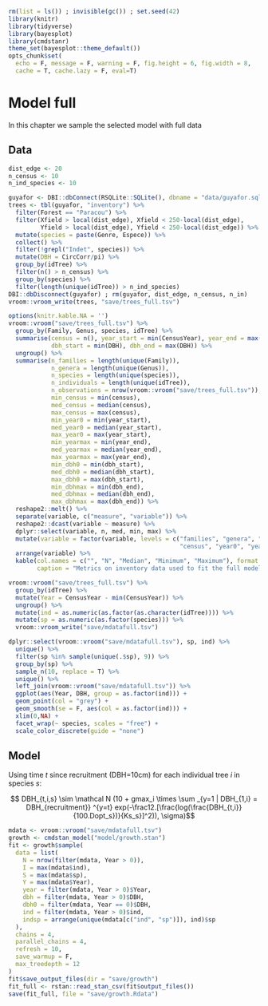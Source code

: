 ```r
rm(list = ls()) ; invisible(gc()) ; set.seed(42)
library(knitr)
library(tidyverse)
library(bayesplot)
library(cmdstanr)
theme_set(bayesplot::theme_default())
opts_chunk$set(
  echo = F, message = F, warning = F, fig.height = 6, fig.width = 8,
  cache = T, cache.lazy = F, eval=T)
```

# Model full

In this chapter we sample the selected model with full data

## Data

```r
dist_edge <- 20
n_census <- 10
n_ind_species <- 10
```

```r
guyafor <- DBI::dbConnect(RSQLite::SQLite(), dbname = "data/guyafor.sql")
trees <- tbl(guyafor, "inventory") %>% 
  filter(Forest == "Paracou") %>% 
  filter(Xfield > local(dist_edge), Xfield < 250-local(dist_edge), 
         Yfield > local(dist_edge), Yfield < 250-local(dist_edge)) %>% 
  mutate(species = paste(Genre, Espece)) %>% 
  collect() %>% 
  filter(!grepl("Indet", species)) %>% 
  mutate(DBH = CircCorr/pi) %>% 
  group_by(idTree) %>% 
  filter(n() > n_census) %>% 
  group_by(species) %>% 
  filter(length(unique(idTree)) > n_ind_species)
DBI::dbDisconnect(guyafor) ; rm(guyafor, dist_edge, n_census, n_in)
vroom::vroom_write(trees, "save/trees_full.tsv")
```

```r
options(knitr.kable.NA = '')
vroom::vroom("save/trees_full.tsv") %>% 
  group_by(Family, Genus, species, idTree) %>% 
  summarise(census = n(), year_start = min(CensusYear), year_end = max(CensusYear),
            dbh_start = min(DBH), dbh_end = max(DBH)) %>% 
  ungroup() %>% 
  summarise(n_families = length(unique(Family)),
            n_genera = length(unique(Genus)),
            n_species = length(unique(species)),
            n_individuals = length(unique(idTree)),
            n_observations = nrow(vroom::vroom("save/trees_full.tsv")),
            min_census = min(census),
            med_census = median(census),
            max_census = max(census),
            min_year0 = min(year_start),
            med_year0 = median(year_start),
            max_year0 = max(year_start),
            min_yearmax = min(year_end),
            med_yearmax = median(year_end),
            max_yearmax = max(year_end),
            min_dbh0 = min(dbh_start),
            med_dbh0 = median(dbh_start),
            max_dbh0 = max(dbh_start),
            min_dbhmax = min(dbh_end),
            med_dbhmax = median(dbh_end),
            max_dbhmax = max(dbh_end)) %>% 
  reshape2::melt() %>% 
  separate(variable, c("measure", "variable")) %>% 
  reshape2::dcast(variable ~ measure) %>% 
  dplyr::select(variable, n, med, min, max) %>% 
  mutate(variable = factor(variable, levels = c("families", "genera", "species", "individuals", "observations",
                                                "census", "year0", "yearmax", "dbh0", "dbhmax"))) %>% 
  arrange(variable) %>% 
  kable(col.names = c("", "N", "Median", "Minimum", "Maximum"), format.args = list(big.mark = " "), digits = 0,
        caption = "Metrics on inventory data used to fit the full model including sample size (N), memdian, minimum and maximum values for families, genera, species, individuals, observations, cenusus, recruitment year (year0), last censused year (yearmax), recruitment diameter (dbh0) and last censused diameter (dbhmax).")
```


```r
vroom::vroom("save/trees_full.tsv") %>% 
  group_by(idTree) %>% 
  mutate(Year = CensusYear - min(CensusYear)) %>%
  ungroup() %>% 
  mutate(ind = as.numeric(as.factor(as.character(idTree)))) %>% 
  mutate(sp = as.numeric(as.factor(species))) %>% 
  vroom::vroom_write("save/mdatafull.tsv")
```

```r
dplyr::select(vroom::vroom("save/mdatafull.tsv"), sp, ind) %>% 
  unique() %>% 
  filter(sp %in% sample(unique(.$sp), 9)) %>% 
  group_by(sp) %>% 
  sample_n(10, replace = T) %>%
  unique() %>% 
  left_join(vroom::vroom("save/mdatafull.tsv")) %>% 
  ggplot(aes(Year, DBH, group = as.factor(ind))) +
  geom_point(col = "grey") +
  geom_smooth(se = F, aes(col = as.factor(ind))) +
  xlim(0,NA) +
  facet_wrap(~ species, scales = "free") +
  scale_color_discrete(guide = "none")
```

## Model

Using time $t$ since recruitment (DBH=10cm) for each individual tree $i$ in species $s$:

$$  DBH_{t,i,s} \sim \mathcal N  (10 + gmax_i \times \sum _{y=1 | DBH_{1,i} = DBH_{recruitment}} ^{y=t} exp(-\frac12.[\frac{log(\frac{DBH_{t,i}}{100.Dopt_s})}{Ks_s}]^2)), \sigma)$$

```r
mdata <- vroom::vroom("save/mdatafull.tsv")
growth <- cmdstan_model("model/growth.stan")
fit <- growth$sample(
  data = list(
    N = nrow(filter(mdata, Year > 0)),
    I = max(mdata$ind),
    S = max(mdata$sp),
    Y = max(mdata$Year),
    year = filter(mdata, Year > 0)$Year,
    dbh = filter(mdata, Year > 0)$DBH,
    dbh0 = filter(mdata, Year == 0)$DBH,
    ind = filter(mdata, Year > 0)$ind,
    indsp = arrange(unique(mdata[c("ind", "sp")]), ind)$sp
  ),
  chains = 4, 
  parallel_chains = 4,
  refresh = 10,
  save_warmup = F,
  max_treedepth = 12
)
fit$save_output_files(dir = "save/growth")
fit_full <- rstan::read_stan_csv(fit$output_files())
save(fit_full, file = "save/growth.Rdata") 
```
